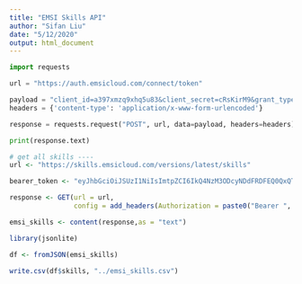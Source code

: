 ```yaml
---
title: "EMSI Skills API"
author: "Sifan Liu"
date: "5/12/2020"
output: html_document
---
```


```python
import requests

url = "https://auth.emsicloud.com/connect/token"

payload = "client_id=a397xmzq9xhq5u83&client_secret=cRsKirM9&grant_type=client_credentials&scope=emsi_open"
headers = {'content-type': 'application/x-www-form-urlencoded'}

response = requests.request("POST", url, data=payload, headers=headers)

print(response.text)
```


```r

# get all skills ----
url <- "https://skills.emsicloud.com/versions/latest/skills"

bearer_token <- "eyJhbGciOiJSUzI1NiIsImtpZCI6IkQ4NzM3ODcyNDdFRDFEQ0QxQTU5MkE4RDY4QUM0MUE5Q0U3MEZEQjYiLCJ0eXAiOiJKV1QiLCJ4NXQiOiIySE40Y2tmdEhjMGFXU3FOYUt4QnFjNXdfYlkifQ.eyJuYmYiOjE1ODkzMDQyNTksImV4cCI6MTU4OTMwNzg1OSwiaXNzIjoiaHR0cHM6Ly9hdXRoLmVtc2ljbG91ZC5jb20iLCJhdWQiOlsiaHR0cHM6Ly9hdXRoLmVtc2ljbG91ZC5jb20vcmVzb3VyY2VzIiwiZW1zaV9vcGVuIl0sImNsaWVudF9pZCI6ImEzOTd4bXpxOXhocTV1ODMiLCJlbWFpbCI6InNsaXVAYnJvb2tpbmdzLmVkdSIsImNvbXBhbnkiOiJCcm9va2luZ3MiLCJuYW1lIjoiU2lmYW4gTGl1Iiwic2NvcGUiOlsiZW1zaV9vcGVuIl19.BAoZbV3Z9gtZkHbr3x4ELs_K_9hzfEPDqMmIqQ6bE8GR5imNmDOM48OWkLwSk5NAzTvDyPWHV4gIwNh7XBBjLzr9BMF4xQQBf9FPRi1C5la6V6jkGhlRO54WmwmAm2IHXBZ4X-9tRYv1CeYWS2N0ufiHOEKY46X5-Da3oxXnesFeXPbdA8YW7ySlsLNsxfx0RxupUFU2oGhV84Xa2w8j_47EtjtvNGSW02lIRjBuwy-dDKMjazildBo3Iy2OnM45XFl4VHgRpXa5F2dAFpk__W2Zf1Zm0gE0SOKKijw61IbmleDGjKHea3i4K1qUyxQ1a0Y70--mlAEstaUo1WCBPQ"

response <- GET(url = url, 
                config = add_headers(Authorization = paste0("Bearer ", bearer_token)))

emsi_skills <- content(response,as = "text")

library(jsonlite)

df <- fromJSON(emsi_skills)

write.csv(df$skills, "../emsi_skills.csv")


```

